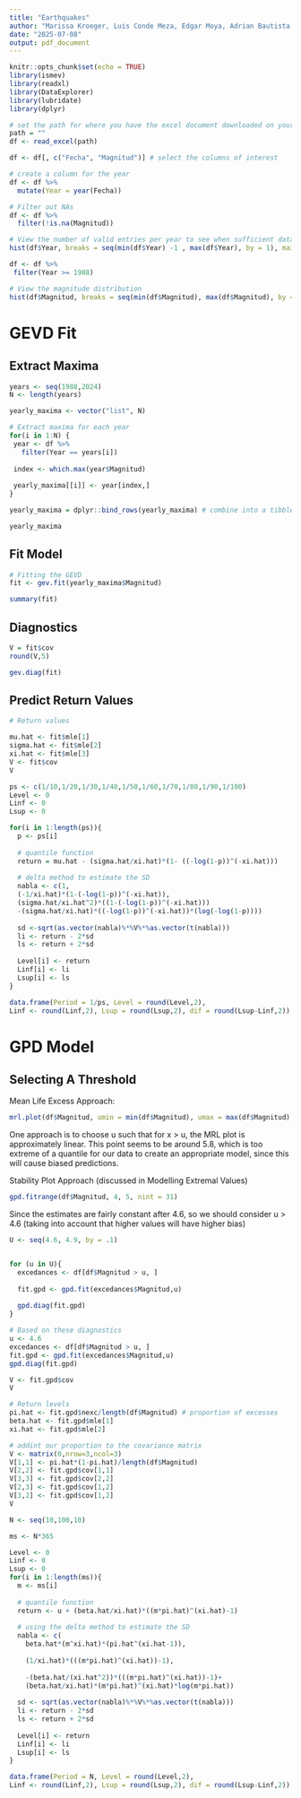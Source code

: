 ---
title: "Earthquakes"
author: "Marissa Kroeger, Luis Conde Meza, Edgar Moya, Adrian Bautista, advisor: Dr. Sergio Juarez"
date: "2025-07-08"
output: pdf_document
---

```{r setup, include=FALSE}
knitr::opts_chunk$set(echo = TRUE)
library(ismev)
library(readxl)
library(DataExplorer)
library(lubridate)
library(dplyr)

# set the path for where you have the excel document downloaded on your device
path = ""
df <- read_excel(path)
```

```{r}
df <- df[, c("Fecha", "Magnitud")] # select the columns of interest

# create a column for the year
df <- df %>%
  mutate(Year = year(Fecha))

# Filter out NAs
df <- df %>%
  filter(!is.na(Magnitud))

# View the number of valid entries per year to see when sufficient data is available
hist(df$Year, breaks = seq(min(df$Year) -1 , max(df$Year), by = 1), main = "Years by Data on Magnitude", xlab = "Year")

df <- df %>%
 filter(Year >= 1988)

# View the magnitude distribution
hist(df$Magnitud, breaks = seq(min(df$Magnitud), max(df$Magnitud), by = .1), main = "Histogram of Magnitude", xlab = "Magnitude (Richter)")
```

# GEVD Fit

## Extract Maxima
```{r}
years <- seq(1988,2024)
N <- length(years)

yearly_maxima <- vector("list", N)

# Extract maxima for each year
for(i in 1:N) {
 year <- df %>%
   filter(Year == years[i])
 
 index <- which.max(year$Magnitud)
 
 yearly_maxima[[i]] <- year[index,]
}

yearly_maxima = dplyr::bind_rows(yearly_maxima) # combine into a tibble

yearly_maxima
```


## Fit Model
```{R}
# Fitting the GEVD
fit <- gev.fit(yearly_maxima$Magnitud)

summary(fit)
```

## Diagnostics
```{r}
V = fit$cov
round(V,5)

gev.diag(fit)
```

## Predict Return Values
```{r}
# Return values

mu.hat <- fit$mle[1]
sigma.hat <- fit$mle[2]
xi.hat <- fit$mle[3]
V <- fit$cov
V

ps <- c(1/10,1/20,1/30,1/40,1/50,1/60,1/70,1/80,1/90,1/100)
Level <- 0
Linf <- 0
Lsup <- 0

for(i in 1:length(ps)){
  p <- ps[i]
  
  # quantile function
  return = mu.hat - (sigma.hat/xi.hat)*(1- ((-log(1-p))^(-xi.hat)))
  
  # delta method to estimate the SD
  nabla <- c(1,
  (-1/xi.hat)*(1-(-log(1-p))^(-xi.hat)), 
  (sigma.hat/xi.hat^2)*((1-(-log(1-p))^(-xi.hat)))
  -(sigma.hat/xi.hat)*((-log(1-p))^(-xi.hat))*(log(-log(1-p))))
  
  sd <-sqrt(as.vector(nabla)%*%V%*%as.vector(t(nabla)))
  li <- return - 2*sd
  ls <- return + 2*sd
  
  Level[i] <- return
  Linf[i] <- li
  Lsup[i] <- ls
}

data.frame(Period = 1/ps, Level = round(Level,2), 
Linf <- round(Linf,2), Lsup = round(Lsup,2), dif = round(Lsup-Linf,2))  
```

# GPD Model

## Selecting A Threshold

Mean Life Excess Approach:
```{r}
mrl.plot(df$Magnitud, umin = min(df$Magnitud), umax = max(df$Magnitud), conf = .95, nint = 100)
```
One approach is to choose u such that for x > u, the MRL plot is approximately linear. This point seems to be around 5.8, which is too extreme of a quantile for our data to create an appropriate model, since this will cause biased predictions.

Stability Plot Approach (discussed in Modelling Extremal Values)
```{R}
gpd.fitrange(df$Magnitud, 4, 5, nint = 31)
```
Since the estimates are fairly constant after 4.6, so we should consider u > 4.6 (taking into account that higher values will have higher bias) 

```{r}
U <- seq(4.6, 4.9, by = .1)


for (u in U){
  excedances <- df[df$Magnitud > u, ]
  
  fit.gpd <- gpd.fit(excedances$Magnitud,u)
  
  gpd.diag(fit.gpd)
}
```

```{r}
# Based on these diagnostics
u <- 4.6
excedances <- df[df$Magnitud > u, ]
fit.gpd <- gpd.fit(excedances$Magnitud,u)
gpd.diag(fit.gpd)
```


```{r}
V <- fit.gpd$cov
V

# Return levels
pi.hat <- fit.gpd$nexc/length(df$Magnitud) # proportion of excesses
beta.hat <- fit.gpd$mle[1]
xi.hat <- fit.gpd$mle[2]

# addint our proportion to the covariance matrix
V <- matrix(0,nrow=3,ncol=3)
V[1,1] <- pi.hat*(1-pi.hat)/length(df$Magnitud)
V[2,2] <- fit.gpd$cov[1,1]
V[3,3] <- fit.gpd$cov[2,2]
V[2,3] <- fit.gpd$cov[1,2]
V[3,2] <- fit.gpd$cov[1,2]
V
```



```{R}
N <- seq(10,100,10)

ms <- N*365

Level <- 0
Linf <- 0
Lsup <- 0
for(i in 1:length(ms)){
  m <- ms[i]
  
  # quantile function
  return <- u + (beta.hat/xi.hat)*((m*pi.hat)^(xi.hat)-1)
  
  # using the delta method to estimate the SD
  nabla <- c(
    beta.hat*(m^xi.hat)*(pi.hat^(xi.hat-1)),
    
    (1/xi.hat)*(((m*pi.hat)^(xi.hat))-1), 
    
    -(beta.hat/(xi.hat^2))*(((m*pi.hat)^(xi.hat))-1)+
    (beta.hat/xi.hat)*(m*pi.hat)^(xi.hat)*log(m*pi.hat))
  
  sd <- sqrt(as.vector(nabla)%*%V%*%as.vector(t(nabla)))
  li <- return - 2*sd
  ls <- return + 2*sd
  
  Level[i] <- return
  Linf[i] <- li
  Lsup[i] <- ls
}

data.frame(Period = N, Level = round(Level,2), 
Linf <- round(Linf,2), Lsup = round(Lsup,2), dif = round(Lsup-Linf,2)) 
```


